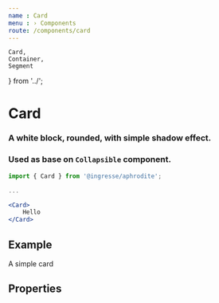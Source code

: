 ```yaml
---
name : Card
menu : › Components
route: /components/card
---
```


    Card,
    Container,
    Segment
} from '../';


# Card
### A white block, rounded, with simple shadow effect.
### Used as base on `Collapsible` component.

```jsx
import { Card } from '@ingresse/aphrodite';

...

<Card>
    Hello
</Card>
```


## Example

<Playground>
    <Segment padding="45px 0">
        <Container xs>
            <Card>
                A simple card
            </Card>
        </Container>
    </Segment>
</Playground>


## Properties

<Props of={Card} />
